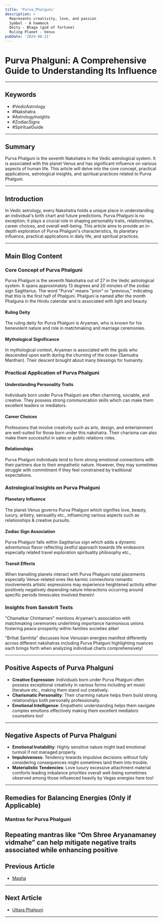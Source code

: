 ```yaml
---
title: 'Purva_Phalguni'
description: >
  Represents creativity, love, and passion
  Symbol - A hammock
  Deity - Bhaga (god of fortune)
  Ruling Planet - Venus
pubDate: '2024-08-21'
---
```


# Purva Phalguni: A Comprehensive Guide to Understanding Its Influence

---

## Keywords
- #VedicAstrology
- #Nakshatra
- #AstrologyInsights
- #ZodiacSigns
- #SpiritualGuide

---

## Summary
Purva Phalguni is the seventh Nakshatra in the Vedic astrological system. It is associated with the planet Venus and has significant influence on various aspects of human life. This article will delve into the core concept, practical applications, astrological insights, and spiritual practices related to Purva Phalguni.

---

## Introduction
In Vedic astrology, every Nakshatra holds a unique place in understanding an individual's birth chart and future predictions. Purva Phalguni is no exception; it plays a crucial role in shaping personality traits, relationships, career choices, and overall well-being. This article aims to provide an in-depth exploration of Purva Phalguni's characteristics, its planetary influence, practical applications in daily life, and spiritual practices.

---

## Main Blog Content

### Core Concept of Purva Phalguni
Purva Phalguni is the seventh Nakshatra out of 27 in the Vedic astrological system. It spans approximately 13 degrees and 20 minutes of the zodiac sign Sagittarius. The word "Purva" means "prior" or "previous," indicating that this is the first half of Phalguni. Phalguni is named after the month Phalguna in the Hindu calendar and is associated with light and beauty.

#### Ruling Deity
The ruling deity for Purva Phalguni is Aryaman, who is known for his benevolent nature and role in matchmaking and marriage ceremonies.

#### Mythological Significance
In mythological context, Aryaman is associated with the gods who descended upon earth during the churning of the ocean (Samudra Manthan). Their descent brought about many blessings for humanity.

### Practical Application of Purva Phalguni

#### Understanding Personality Traits
Individuals born under Purva Phalguni are often charming, sociable, and creative. They possess strong communication skills which can make them excellent leaders or mediators.

#### Career Choices
Professions that involve creativity such as arts, design, and entertainment are well-suited for those born under this nakshatra. Their charisma can also make them successful in sales or public relations roles.

#### Relationships
Purva Phalguni individuals tend to form strong emotional connections with their partners due to their empathetic nature. However, they may sometimes struggle with commitment if they feel constrained by traditional expectations.

### Astrological Insights on Purva Phalguni

#### Planetary Influence
The planet Venus governs Purva Phalguni which signifies love, beauty, luxury, artistry, sensuality etc., influencing various aspects such as relationships & creative pursuits.

#### Zodiac Sign Association
Purva Phalguni falls within Sagittarius sign which adds a dynamic adventurous flavor reflecting zestful approach towards life endeavors especially related travel exploration spirituality philosophy etc.,

#### Transit Effects
When transiting planets interact with Purva Phalguni natal placements especially Venus-related ones like karmic connections romantic involvements artistic expressions may experience heightened activity either positively negatively depending nature interactions occurring around specific periods timescales involved therein!

### Insights from Sanskrit Texts

"Chamatkar Chintamani" mentions Aryaman's association with matchmaking ceremonies underlining importance harmonious unions fostering peace prosperity within families societies alike!

"Brihat Samhita" discusses how Venusian energies manifest differently across different nakshatras including Purva Phalguni highlighting nuances each brings forth when analyzing individual charts comprehensively!

---

## Positive Aspects of Purva Phalguni
- **Creative Expression**: Individuals born under Purva Phalguni often possess exceptional creativity in various forms including art music literature etc., making them stand out creatively.
- **Charismatic Personality**: Their charming nature helps them build strong relationships both personally professionally.
- **Emotional Intelligence**: Empathetic understanding helps them navigate complex emotions effectively making them excellent mediators counselors too!

---

## Negative Aspects of Purva Phalguni
- **Emotional Instability**: Highly sensitive nature might lead emotional turmoil if not managed properly.
 - **Impulsiveness**: Tendency towards impulsive decisions without fully considering consequences might sometimes land them into trouble.
 - **Materialistic Tendencies**: Love luxury excessive attachment material comforts leading imbalance priorities overall well-being sometimes observed among those influenced heavily by Vegas energies here too!

---

## Remedies for Balancing Energies (Only if Applicable)
### Mantras for Purva Phalguni
Repeating mantras like “Om Shree Aryanamaney vidmahe” can help mitigate negative traits associated while enhancing positive
---

## Previous Article
- [Magha](/blogs-md/05_Nakshatra/0510_Magha.mdx)

---

## Next Article
- [Uttara Phalguni](/blogs-md/05_Nakshatra/0512_Uttara_Phalguni.mdx)

---
